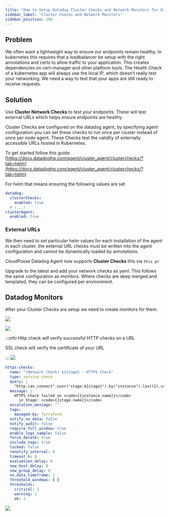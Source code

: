 ```yaml
---
title: "How to Setup Datadog Cluster Checks and Network Monitors for External URLs of Applications"
sidebar_label: "Cluster Checks and Network Monitors"
sidebar_position: 100
---
```


## Problem

We often want a lightweight way to ensure our endpoints remain healthy. In kubernetes this requires that a loadbalancer be setup with the right annotations and certs to allow traffic to your application. This creates dependencies on cert-manager and other platform tools. The Health Check of a kubernetes app will always use the local IP, which doesn’t really test your networking. We need a way to test that your apps are still ready to receive requests.

## Solution

<Note title="TL;DR">Use **Cluster Network Checks** to test your endpoints. These will test external URLs which helps ensure endpoints are healthy.</Note>

Cluster Checks are configured on the datadog agent, by specifying agent configuration you can set these checks to run once per cluster instead of once per node agent. These Checks test the validity of externally accessible URLs hosted in Kubernetes.

To get started follow this guide: [https://docs.datadoghq.com/agent/cluster_agent/clusterchecks/?tab=helm](https://docs.datadoghq.com/agent/cluster_agent/clusterchecks/?tab=helm)

For helm that means ensuring the following values are set

```yaml
datadog:
  clusterChecks:
    enabled: true
  # (...)
clusterAgent:
  enabled: true
```

### External URLs

We then need to set particular helm values for each installation of the agent in each cluster. the external URL checks must be written into the agent configuration and cannot be dynamically loaded by annotations.

CloudPosse Datadog Agent now supports **Cluster Checks** this via `this pr`

Upgrade to the latest and add your network checks as yaml. This follows the same configuration as monitors. Where checks are deep merged and templated, they can be configured per environment.

## Datadog Monitors

After your Cluster Checks are setup we need to create monitors for them.

<img src="/assets/refarch/screen-shot-2022-04-21-at-10.35.21-am.png" /><br/>

<img src="/assets/refarch/screen-shot-2022-04-21-at-10.36.25-am.png" /><br/>

:::info
Http check will verify successful HTTP checks on a URL

SSL check will verify the certificate of your URL

:::
<img src="/assets/refarch/image-20220421-173807.png" /><br/>

```yaml
https-checks:
  name: "(Network Check) ${stage} - HTTPS Check"
  type: service check
  query: |
    "http.can_connect".over("stage:${stage}").by("instance").last(2).count_by_status()
  message: |
    HTTPS Check failed on <code>{{instance.name}}</code>
      in Stage: <code>{{stage.name}}</code>
  escalation_message: ""
  tags:
    managed-by: Terraform
  notify_no_data: false
  notify_audit: false
  require_full_window: true
  enable_logs_sample: false
  force_delete: true
  include_tags: true
  locked: false
  renotify_interval: 0
  timeout_h: 0
  evaluation_delay: 0
  new_host_delay: 0
  new_group_delay: 0
  no_data_timeframe: 2
  threshold_windows: { }
  thresholds:
    critical: 1
    warning: 1
    ok: 1
```

<img src="/assets/refarch/screen-shot-2022-04-21-at-10.38.41-am.png" /><br/>
